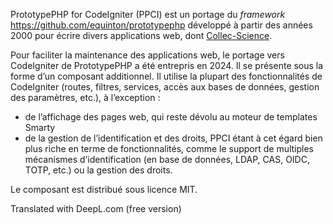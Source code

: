 ::: {.content-visible when-profile="french"}

PrototypePHP for CodeIgniter (PPCI) est un portage du _framework_ [https://github.com/equinton/prototypephp](https://github.com/equinton/prototypephp) développé à partir des années 2000 pour écrire divers applications web, dont [Collec-Science](https://www.collec-science.org).

Pour faciliter la maintenance des applications web, le portage vers CodeIgniter de PrototypePHP a été entrepris en 2024.  Il se présente sous la forme d'un composant additionnel. Il utilise la plupart des fonctionnalités de CodeIgniter (routes, filtres, services, accès aux bases de données, gestion des paramètres, etc.), à l'exception :

- de l'affichage des pages web, qui reste dévolu au moteur de templates Smarty
- de la gestion de l'identification et des droits, PPCI étant à cet égard bien plus riche en terme de fonctionnalités, comme le support de multiples mécanismes d'identification (en base de données, LDAP, CAS, OIDC, TOTP, etc.) ou la gestion des droits.

Le composant est distribué sous licence MIT.

:::

::: {.content-visible when-profile="english"}
Translated with DeepL.com (free version)
:::
